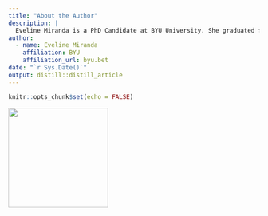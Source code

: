 ```yaml
---
title: "About the Author"
description: |
  Eveline Miranda is a PhD Candidate at BYU University. She graduated from BYU in the MPA program. She loves studying and learning new things. She is from Brazil and she has a long experience working with puclic administration and education. She is a researcher lover and is interested in topics related to inequality.
author:
  - name: Eveline Miranda 
    affiliation: BYU 
    affiliation_url: byu.bet
date: "`r Sys.Date()`"
output: distill::distill_article
---
```


```r
knitr::opts_chunk$set(echo = FALSE)
```

![](Eveline.JPG){width=200}



